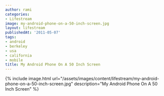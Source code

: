 ```yaml
---
author: rami
categories:
- Lifestream
image: my-android-phone-on-a-50-inch-screen.jpg
layout: lifestream
publishedAt: '2011-05-07'
tags:
- android
- berkeley
- usa
- california
- mobile
title: My Android Phone On A 50 Inch Screen
---
```


{% include image.html url="/assets/images/content/lifestream/my-android-phone-on-a-50-inch-screen.jpg" description="My Android Phone On A 50 Inch Screen" %}
